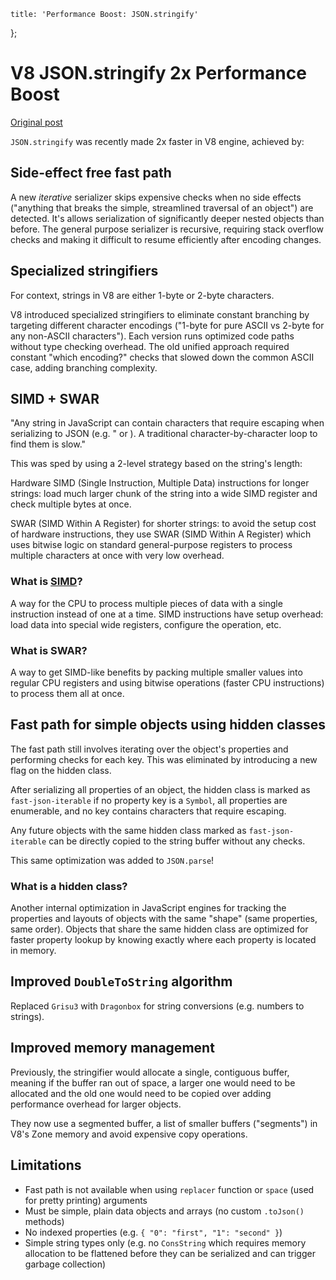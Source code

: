 	title: 'Performance Boost: JSON.stringify'
};

# V8 JSON.stringify 2x Performance Boost

[Original post](https://v8.dev/blog/json-stringify)

`JSON.stringify` was recently made 2x faster in V8 engine, achieved by:

## Side-effect free fast path

A new _iterative_ serializer skips expensive checks when no side effects ("anything that breaks the simple, streamlined traversal of an object") are detected. It's allows serialization of significantly deeper nested objects than before. The general purpose serializer is recursive, requiring stack overflow checks and making it difficult to resume efficiently after encoding changes.

## Specialized stringifiers

For context, strings in V8 are either 1-byte or 2-byte characters.

V8 introduced specialized stringifiers to eliminate constant branching by targeting different character encodings ("1-byte for pure ASCII vs 2-byte for any non-ASCII characters"). Each version runs optimized code paths without type checking overhead. The old unified approach required constant "which encoding?" checks that slowed down the common ASCII case, adding branching complexity.

## SIMD + SWAR

"Any string in JavaScript can contain characters that require escaping when serializing to JSON (e.g. " or \). A traditional character-by-character loop to find them is slow."

This was sped by using a 2-level strategy based on the string's length:

Hardware SIMD (Single Instruction, Multiple Data) instructions for longer strings: load much larger chunk of the string into a wide SIMD register and check multiple bytes at once.

SWAR (SIMD Within A Register) for shorter strings: to avoid the setup cost of hardware instructions, they use SWAR (SIMD Within A Register) which uses bitwise logic on standard general-purpose registers to process multiple characters at once with very low overhead.

### What is [SIMD](https://github.com/simdjson/simdjson)?

A way for the CPU to process multiple pieces of data with a single instruction instead of one at a time. SIMD instructions have setup overhead: load data into special wide registers, configure the operation, etc.

### What is SWAR?

A way to get SIMD-like benefits by packing multiple smaller values into regular CPU registers and using bitwise operations (faster CPU instructions) to process them all at once.

## Fast path for simple objects using hidden classes

The fast path still involves iterating over the object's properties and performing checks for each key. This was eliminated by introducing a new flag on the hidden class.

After serializing all properties of an object, the hidden class is marked as `fast-json-iterable` if no property key is a `Symbol`, all properties are enumerable, and no key contains characters that require escaping.

Any future objects with the same hidden class marked as `fast-json-iterable` can be directly copied to the string buffer without any checks.

This same optimization was added to `JSON.parse`!

### What is a hidden class?

Another internal optimization in JavaScript engines for tracking the properties and layouts of objects with the same "shape" (same properties, same order). Objects that share the same hidden class are optimized for faster property lookup by knowing exactly where each property is located in memory.

## Improved `DoubleToString` algorithm

Replaced `Grisu3` with `Dragonbox` for string conversions (e.g. numbers to strings).

## Improved memory management

Previously, the stringifier would allocate a single, contiguous buffer, meaning if the buffer ran out of space, a larger one would need to be allocated and the old one would need to be copied over adding performance overhead for larger objects.

They now use a segmented buffer, a list of smaller buffers ("segments") in V8's Zone memory and avoid expensive copy operations.

## Limitations

- Fast path is not available when using `replacer` function or `space` (used for pretty printing) arguments
- Must be simple, plain data objects and arrays (no custom `.toJson()` methods)
- No indexed properties (e.g. `{ "0": "first", "1": "second" }`)
- Simple string types only (e.g. no `ConsString` which requires memory allocation to be flattened before they can be serialized and can trigger garbage collection)
